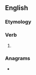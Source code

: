 ==English==

===Etymology===
{{suffix|en|chime|est|nocat=1}}

===Verb===
{{head|en|verb form}}

# {{en-archaic second-person singular of|chime}}

===Anagrams===
* {{anagrams|en|a=cehimst|chemist|mitches}}